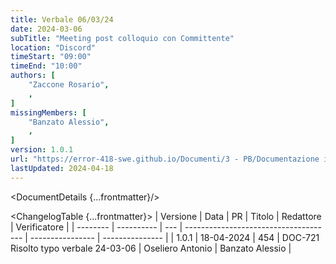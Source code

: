 ```yaml
---
title: Verbale 06/03/24
date: 2024-03-06
subTitle: "Meeting post colloquio con Committente"
location: "Discord"
timeStart: "09:00"
timeEnd: "10:00"
authors: [
	"Zaccone Rosario",
	,
]
missingMembers: [
	"Banzato Alessio",
	,
]
version: 1.0.1
url: "https://error-418-swe.github.io/Documenti/3 - PB/Documentazione interna/Verbali/24-03-06_v1.0.1.pdf"
lastUpdated: 2024-04-18
---
```



<DocumentDetails {...frontmatter}/>

<ChangelogTable {...frontmatter}>
| Versione | Data       | PR  | Titolo                                | Redattore        | Verificatore    |
| -------- | ---------- | --- | ------------------------------------- | ---------------- | --------------- |
| 1.0.1    | 18-04-2024 | 454 | DOC-721 Risolto typo verbale 24-03-06 | Oseliero Antonio | Banzato Alessio |
</ChangelogTable>

